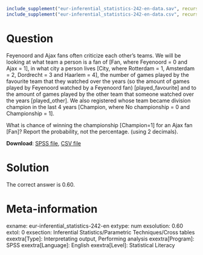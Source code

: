 ```{r, echo = FALSE, results = "hide"}
include_supplement("eur-inferential_statistics-242-en-data.sav", recursive = TRUE)
include_supplement("eur-inferential_statistics-242-en-data.csv", recursive = TRUE)
```
Question
========
Feyenoord and Ajax fans often criticize each other's teams. We will be looking at what team a person is a fan of [Fan, where Feyenoord = 0 and Ajax = 1], in what city a person lives [City, where Rotterdam = 1, Amsterdam = 2, Dordrecht = 3 and Haarlem = 4], the number of games played by the favourite team that they watched over the years (so the amount of games played by Feyenoord watched by a Feyenoord fan) [played_favourite] and to the amount of games played by the other team that someone watched over the years [played_other]. We also registered whose team became division champion in the last 4 years [Champion, where No championship = 0 and Championship = 1].

What is chance of winning the championship [Champion=1] for an Ajax fan [Fan]? Report the probability, not the percentage. (using 2 decimals).

**Download**: [SPSS file](inferential_statistics-242-en-data.sav), [CSV file](inferential_statistics-242-en-data.csv)


Solution
========
The correct answer is 0.60.


Meta-information
================
exname: eur-inferential_statistics-242-en
extype: num
exsolution: 0.60
extol: 0
exsection: Inferential Statistics/Parametric Techniques/Cross tables
exextra[Type]: Interpretating output, Performing analysis
exextra[Program]: SPSS
exextra[Language]: English
exextra[Level]: Statistical Literacy